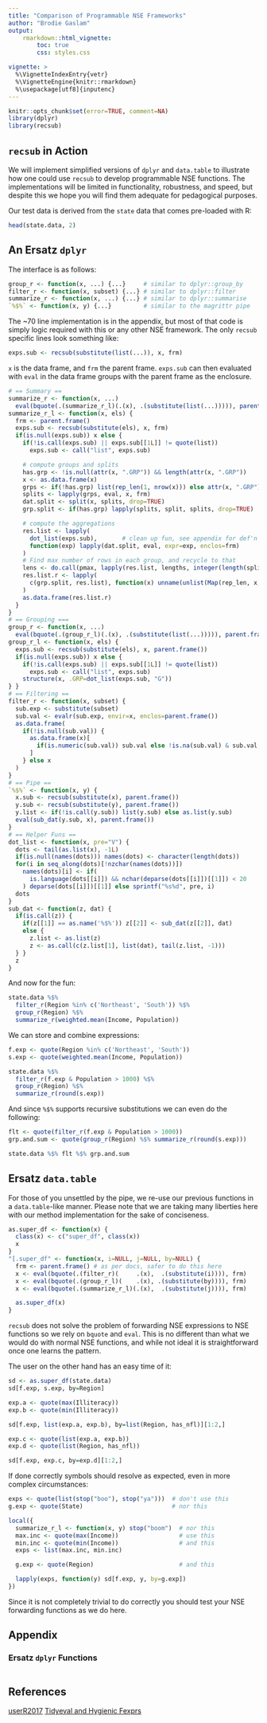 ```yaml
---
title: "Comparison of Programmable NSE Frameworks"
author: "Brodie Gaslam"
output:
    rmarkdown::html_vignette:
        toc: true
        css: styles.css

vignette: >
  %\VignetteIndexEntry{vetr}
  %\VignetteEngine{knitr::rmarkdown}
  %\usepackage[utf8]{inputenc}
---
```


```r
knitr::opts_chunk$set(error=TRUE, comment=NA)
library(dplyr)
library(recsub)
```

## `recsub` in Action

We will implement simplified versions of `dplyr` and `data.table` to illustrate
how one could use `recsub` to develop programmable NSE functions.  The
implementations will be limited in functionality, robustness, and speed, but
despite this we hope you will find them adequate for pedagogical purposes.

Our test data is derived from the `state` data that comes pre-loaded with R:

```r
head(state.data, 2)
```

## An Ersatz `dplyr`

The interface is as follows:

```r
group_r <- function(x, ...) {...}     # similar to dplyr::group_by
filter_r <- function(x, subset) {...} # similar to dplyr::filter
summarize_r <- function(x, ...) {...} # similar to dplyr::summarise
`%$%` <- function(x, y) {...}         # similar to the magrittr pipe
```

The ~70 line implementation is in the appendix, but most of that code is
simply logic required with this or any other NSE framework.  The only `recsub`
specific lines look something like:

```r
exps.sub <- recsub(substitute(list(...)), x, frm)
```

`x` is the data frame, and `frm` the parent frame.  `exps.sub` can then
evaluated with `eval` in the data frame groups with the parent frame as the
enclosure.

```r
# == Summary ==
summarize_r <- function(x, ...)
  eval(bquote(.(summarize_r_l)(.(x), .(substitute(list(...))))), parent.frame())
summarize_r_l <- function(x, els) {
  frm <- parent.frame()
  exps.sub <- recsub(substitute(els), x, frm)
  if(is.null(exps.sub)) x else {
    if(!is.call(exps.sub) || exps.sub[[1L]] != quote(list))
      exps.sub <- call("list", exps.sub)

    # compute groups and splits
    has.grp <- !is.null(attr(x, ".GRP")) && length(attr(x, ".GRP"))
    x <- as.data.frame(x)
    grps <- if(!has.grp) list(rep_len(1, nrow(x))) else attr(x, ".GRP")
    splits <- lapply(grps, eval, x, frm)
    dat.split <- split(x, splits, drop=TRUE)
    grp.split <- if(has.grp) lapply(splits, split, splits, drop=TRUE)

    # compute the aggregations
    res.list <- lapply(
      dot_list(exps.sub),       # clean up fun, see appendix for def'n
      function(exp) lapply(dat.split, eval, expr=exp, enclos=frm)
    )
    # Find max number of rows in each group, and recycle to that
    lens <- do.call(pmax, lapply(res.list, lengths, integer(length(splits))))
    res.list.r <- lapply(
      c(grp.split, res.list), function(x) unname(unlist(Map(rep_len, x, lens)))
    )
    as.data.frame(res.list.r)
  }
}
# == Grouping ===
group_r <- function(x, ...)
  eval(bquote(.(group_r_l)(.(x), .(substitute(list(...))))), parent.frame())
group_r_l <- function(x, els) {
  exps.sub <- recsub(substitute(els), x, parent.frame())
  if(is.null(exps.sub)) x else {
    if(!is.call(exps.sub) || exps.sub[[1L]] != quote(list))
      exps.sub <- call("list", exps.sub)
    structure(x, .GRP=dot_list(exps.sub, "G"))
} }
# == Filtering ==
filter_r <- function(x, subset) {
  sub.exp <- substitute(subset)
  sub.val <- evalr(sub.exp, envir=x, enclos=parent.frame())
  as.data.frame(
    if(!is.null(sub.val)) {
      as.data.frame(x)[
        if(is.numeric(sub.val)) sub.val else !is.na(sub.val) & sub.val,
      ]
    } else x
  )
}
# == Pipe ==
`%$%` <- function(x, y) {
  x.sub <- recsub(substitute(x), parent.frame())
  y.sub <- recsub(substitute(y), parent.frame())
  y.list <- if(!is.call(y.sub)) list(y.sub) else as.list(y.sub)
  eval(sub_dat(y.sub, x), parent.frame())
}
# == Helper Funs ==
dot_list <- function(x, pre="V") {
  dots <- tail(as.list(x), -1L)
  if(is.null(names(dots))) names(dots) <- character(length(dots))
  for(i in seq_along(dots)[!nzchar(names(dots))])
    names(dots)[i] <- if(
      is.language(dots[[i]]) && nchar(deparse(dots[[i]])[[1]]) < 20
    ) deparse(dots[[i]])[[1]] else sprintf("%s%d", pre, i)
  dots
}
sub_dat <- function(z, dat) {
  if(is.call(z)) {
    if(z[[1]] == as.name('%$%')) z[[2]] <- sub_dat(z[[2]], dat)
    else {
      z.list <- as.list(z)
      z <- as.call(c(z.list[1], list(dat), tail(z.list, -1)))
  } }
  z
}
```
And now for the fun:

```r
state.data %$%
  filter_r(Region %in% c('Northeast', 'South')) %$%
  group_r(Region) %$%
  summarize_r(weighted.mean(Income, Population))
```

We can store and combine expressions:

```r
f.exp <- quote(Region %in% c('Northeast', 'South'))
s.exp <- quote(weighted.mean(Income, Population))

state.data %$%
  filter_r(f.exp & Population > 1000) %$%
  group_r(Region) %$%
  summarize_r(round(s.exp))
```

And since `%$%` supports recursive substitutions we can even do the following:

```r
flt <- quote(filter_r(f.exp & Population > 1000))
grp.and.sum <- quote(group_r(Region) %$% summarize_r(round(s.exp)))

state.data %$% flt %$% grp.and.sum
```

## Ersatz `data.table`

For those of you unsettled by the pipe, we re-use our previous functions in a
`data.table`-like manner.  Please note that we are taking many liberties here
with our method implementation for the sake of conciseness.

```r
as.super_df <- function(x) {
  class(x) <- c("super_df", class(x))
  x
}
"[.super_df" <- function(x, i=NULL, j=NULL, by=NULL) {
  frm <- parent.frame() # as per docs, safer to do this here
  x <- eval(bquote(.(filter_r)(     .(x),  .(substitute(i)))), frm)
  x <- eval(bquote(.(group_r_l)(    .(x), .(substitute(by)))), frm)
  x <- eval(bquote(.(summarize_r_l)(.(x),  .(substitute(j)))), frm)

  as.super_df(x)
}
```

`recsub` does not solve the problem of forwarding NSE expressions to NSE
functions so we rely on `bquote` and `eval`.  This is no different than what we
would do with normal NSE functions, and while not ideal it is straightforward
once one learns the pattern.

The user on the other hand has an easy time of it:

```r
sd <- as.super_df(state.data)
sd[f.exp, s.exp, by=Region]

exp.a <- quote(max(Illiteracy))
exp.b <- quote(min(Illiteracy))

sd[f.exp, list(exp.a, exp.b), by=list(Region, has_nfl)][1:2,]

exp.c <- quote(list(exp.a, exp.b))
exp.d <- quote(list(Region, has_nfl))

sd[f.exp, exp.c, by=exp.d][1:2,]

```

If done correctly symbols should resolve as expected, even in more complex
circumstances:

```r
exps <- quote(list(stop("boo"), stop("ya")))  # don't use this
g.exp <- quote(State)                         # nor this

local({
  summarize_r_l <- function(x, y) stop("boom")  # nor this
  max.inc <- quote(max(Income))                 # use this
  min.inc <- quote(min(Income))                 # and this
  exps <- list(max.inc, min.inc)

  g.exp <- quote(Region)                        # and this

  lapply(exps, function(y) sd[f.exp, y, by=g.exp])
})
```

Since it is not completely trivial to do correctly you should test your NSE
forwarding functions as we do here.

## Appendix

### Ersatz `dplyr` Functions

```r
```

## References

[userR2017][1]
[Tidyeval and Hygienic Fexprs][2]

[1]: https://schd.ws/hosted_files/user2017/43/tidyeval-user.pdf
[2]: https://www.r-project.org/dsc/2017/slides/tidyeval-hygienic-fexprs.pdf

